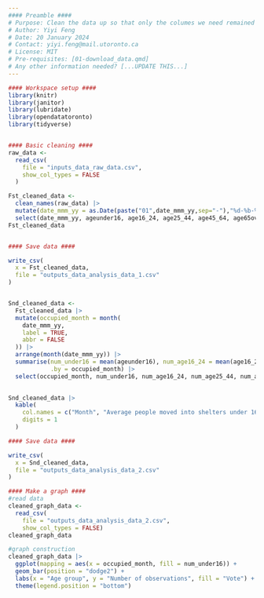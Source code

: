```yaml
---
#### Preamble ####
# Purpose: Clean the data up so that only the columes we need remained
# Author: Yiyi Feng
# Date: 20 January 2024
# Contact: yiyi.feng@mail.utoronto.ca
# License: MIT
# Pre-requisites: [01-download_data.qmd]
# Any other information needed? [...UPDATE THIS...]
---
```


```r
#### Workspace setup ####
library(knitr)
library(janitor)
library(lubridate)
library(opendatatoronto)
library(tidyverse)


#### Basic cleaning ####
raw_data <-
  read_csv(
    file = "inputs_data_raw_data.csv",
    show_col_types = FALSE
  )

Fst_cleaned_data <-
  clean_names(raw_data) |>
  mutate(date_mmm_yy = as.Date(paste("01",date_mmm_yy,sep="-"),"%d-%b-%y")) |>
  select(date_mmm_yy, ageunder16, age16_24, age25_44, age45_64, age65over)
Fst_cleaned_data


#### Save data ####

write_csv(
  x = Fst_cleaned_data,
  file = "outputs_data_analysis_data_1.csv"
)


Snd_cleaned_data <-
  Fst_cleaned_data |>
  mutate(occupied_month = month(
    date_mmm_yy,
    label = TRUE,
    abbr = FALSE
  )) |>
  arrange(month(date_mmm_yy)) |> 
  summarise(num_under16 = mean(ageunder16), num_age16_24 = mean(age16_24), num_age25_44 = mean(age25_44), num_age45_64 = mean(age45_64), num_over65 = mean(age65over), 
            .by = occupied_month) |>
  select(occupied_month, num_under16, num_age16_24, num_age25_44, num_age45_64, num_over65)
 

Snd_cleaned_data |>
  kable(
    col.names = c("Month", "Average people moved into shelters under 16", "between 16_24", "between 25_44", "between 45_64", "above 65"),
    digits = 1
  )

#### Save data ####

write_csv(
  x = Snd_cleaned_data,
  file = "outputs_data_analysis_data_2.csv"
)

```

```r
#### Make a graph ####
#read data
cleaned_graph_data <-
  read_csv(
    file = "outputs_data_analysis_data_2.csv",
    show_col_types = FALSE)
cleaned_graph_data

#graph construction
cleaned_graph_data |>
  ggplot(mapping = aes(x = occupied_month, fill = num_under16)) +
  geom_bar(position = "dodge2") +
  labs(x = "Age group", y = "Number of observations", fill = "Vote") +
  theme(legend.position = "bottom")

```

